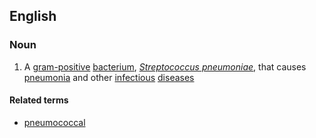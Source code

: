 ==English==

===Noun===
{{en-noun|pneumococci}}

# A [[gram-positive]] [[bacterium]], ''[[Streptococcus pneumoniae]]'', that causes [[pneumonia]] and other [[infectious]] [[disease]]s

====Related terms====
*[[pneumococcal]]